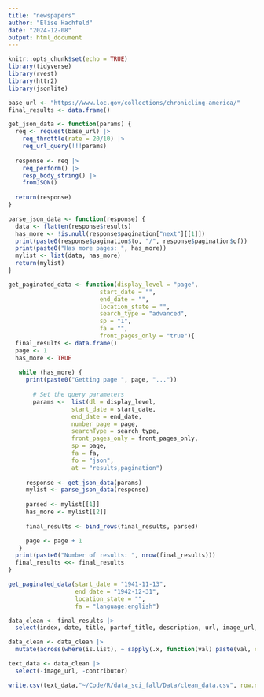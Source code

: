 ```yaml
---
title: "newspapers"
author: "Elise Hachfeld"
date: "2024-12-08"
output: html_document
---
```


```r
knitr::opts_chunk$set(echo = TRUE)
library(tidyverse)
library(rvest)
library(httr2)
library(jsonlite)
```

```r
base_url <- "https://www.loc.gov/collections/chronicling-america/"
final_results <- data.frame()

get_json_data <- function(params) {
  req <- request(base_url) |>
    req_throttle(rate = 20/10) |>
    req_url_query(!!!params)
  
  response <- req |>
    req_perform() |>
    resp_body_string() |>
    fromJSON()
  
  return(response)
}

parse_json_data <- function(response) {
  data <- flatten(response$results)
  has_more <- !is.null(response$pagination["next"][[1]])
  print(paste0(response$pagination$to, "/", response$pagination$of))
  print(paste0("Has more pages: ", has_more))
  mylist <- list(data, has_more)
  return(mylist)
}
```

```r
get_paginated_data <- function(display_level = "page",
                          start_date = "",
                          end_date = "",
                          location_state = "",
                          search_type = "advanced",
                          sp = "1",
                          fa = "",
                          front_pages_only = "true"){
  final_results <- data.frame()
  page <- 1
  has_more <- TRUE
  
   while (has_more) {
     print(paste0("Getting page ", page, "..."))
     
       # Set the query parameters
       params <-  list(dl = display_level,
                  start_date = start_date,
                  end_date = end_date,
                  number_page = page,
                  searchType = search_type,
                  front_pages_only = front_pages_only,
                  sp = page,
                  fa = fa,
                  fo = "json",
                  at = "results,pagination")
       
     response <- get_json_data(params)
     mylist <- parse_json_data(response)
     
     parsed <- mylist[[1]]
     has_more <- mylist[[2]]
     
     final_results <- bind_rows(final_results, parsed)

     page <- page + 1
   }
  print(paste0("Number of results: ", nrow(final_results)))
  final_results <<- final_results
}
```

```r
get_paginated_data(start_date = "1941-11-13",
                   end_date = "1942-12-31",
                   location_state = "",
                   fa = "language:english")
```

```r
data_clean <- final_results |>
  select(index, date, title, partof_title, description, url, image_url, language, location_country, location_state, location_county, location_city, contributor, publication_frequency)

data_clean <- data_clean |>
  mutate(across(where(is.list), ~ sapply(.x, function(val) paste(val, collapse = ', '))))

text_data <- data_clean |>
  select(-image_url, -contributor)

write.csv(text_data,"~/Code/R/data_sci_fall/Data/clean_data.csv", row.names = FALSE)
```



